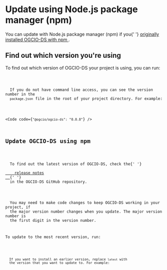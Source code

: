
<Meta title="Docs/Update with npm" />

<h1>Update using Node.js package manager (npm)</h1>
<p>
  You can update with Node.js package manager (npm) if you{' '}
  <a href="/?path=/docs/docs-install-with-npm--page">
    originally installed OGCIO-DS with npm
  </a>
  .
</p>

<h2>Find out which version you're using</h2>
<p>To find out which version of OGCIO-DS your project is using, you can run:</p>
<Code code="npm list @ogcio/ogcio-ds" />
<p>
  If you do not have command line access, you can see the version number in the
  <code>package.json</code> file in the root of your project directory. For example:
</p>

<Code code={`"@ogcio/ogcio-ds": "0.0.8"`} />

<h2>Update OGCIO-DS using npm</h2>
<p>
  To find out the latest version of OGCIO-DS, check the{' '}
  <a
    href="https://github.com/ogcio/ogcio-ds/releases"
    target="_blank"
    rel="noopener"
  >
    release notes
  </a>{' '}
  in the OGCIO-DS GitHub repository.
</p>
<p>
  You may need to make code changes to keep OGCIO-DS working in your project, if
  the major version number changes when you update. The major version number is
  the first digit in the version number.
</p>
<p>To update to the most recent version, run:</p>
<Code code="npm install @ogcio/ogcio-ds@latest" />
<p>
  If you want to install an earlier version, replace <code>latest</code> with
  the version that you want to update to. For example:
</p>
<Code code="npm install @ogcio/ogcio-ds@0.0.7" />
